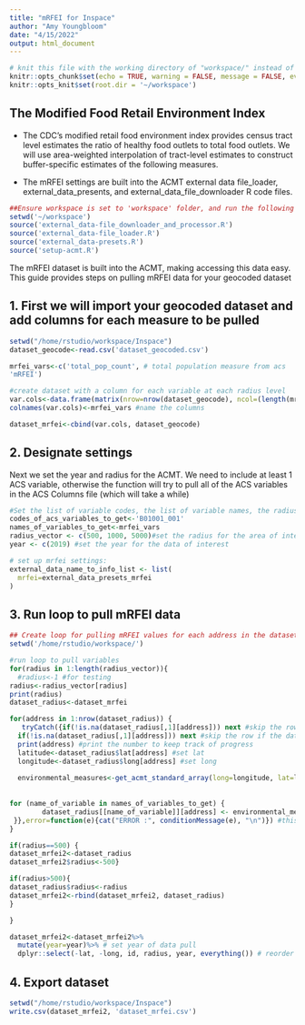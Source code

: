 ```yaml
---
title: "mRFEI for Inspace"
author: "Amy Youngbloom"
date: "4/15/2022"
output: html_document
---
```


```r
# knit this file with the working directory of "workspace/" instead of "workspace/examples"
knitr::opts_chunk$set(echo = TRUE, warning = FALSE, message = FALSE, eval=FALSE)
knitr::opts_knit$set(root.dir = '~/workspace')
```

## The Modified Food Retail Environment Index

  - The CDC’s modified retail food environment index provides census tract level estimates the ratio of healthy food outlets to total food outlets.  We will use area-weighted interpolation of tract-level estimates to construct buffer-specific estimates of the following measures. 
  
  - The mRFEI settings are built into the ACMT external data file_loader, external_data_presents, and external_data_file_downloader R code files. 
  
```r
##Ensure workspace is set to 'workspace' folder, and run the following R files: 
setwd('~/workspace')
source('external_data-file_downloader_and_processor.R')
source('external_data-file_loader.R')
source('external_data-presets.R')
source('setup-acmt.R')

```

The mRFEI dataset is built into the ACMT, making accessing this data easy. This guide provides steps on pulling mRFEI data for your geocoded dataset

## 1. First we will import your geocoded dataset and add columns for each measure to be pulled

```r
setwd("/home/rstudio/workspace/Inspace")
dataset_geocode<-read.csv('dataset_geocoded.csv')

mrfei_vars<-c('total_pop_count', # total population measure from acs
'mRFEI')

#create dataset with a column for each variable at each radius level
var.cols<-data.frame(matrix(nrow=nrow(dataset_geocode), ncol=(length(mrfei_vars)))) #create dataset of columns
colnames(var.cols)<-mrfei_vars #name the columns

dataset_mrfei<-cbind(var.cols, dataset_geocode)

```
 
## 2. Designate settings

Next we set the year and radius for the ACMT. We need to include at least 1 ACS variable, otherwise the function will try to pull all of the ACS variables in the ACS Columns file (which will take a while)
  
```r

#Set the list of variable codes, the list of variable names, the radius, and the year for the data you want pulled
codes_of_acs_variables_to_get<-'B01001_001'
names_of_variables_to_get<-mrfei_vars
radius_vector <- c(500, 1000, 5000)#set the radius for the area of interest
year <- c(2019) #set the year for the data of interest

# set up mrfei settings:
external_data_name_to_info_list <- list(
  mrfei=external_data_presets_mrfei
)

```

## 3. Run loop to pull mRFEI data

```r

## Create loop for pulling mRFEI values for each address in the dataset
setwd('/home/rstudio/workspace/')

#run loop to pull variables
for(radius in 1:length(radius_vector)){
  #radius<-1 #for testing
radius<-radius_vector[radius]
print(radius)
dataset_radius<-dataset_mrfei

for(address in 1:nrow(dataset_radius)) {
   tryCatch({if(!is.na(dataset_radius[,1][address])) next #skip the row if the data is already there
  if(!is.na(dataset_radius[,1][address])) next #skip the row if the data is already there
  print(address) #print the number to keep track of progress
  latitude<-dataset_radius$lat[address] #set lat
  longitude<-dataset_radius$long[address] #set long
  
  environmental_measures<-get_acmt_standard_array(long=longitude, lat=latitude, radius_meters = radius, year=year, codes_of_acs_variables_to_get = codes_of_acs_variables_to_get, external_data_name_to_info_list=external_data_name_to_info_list, fill_missing_GEOID_with_zero = TRUE) #pull measures for given lat & long
 
 
for (name_of_variable in names_of_variables_to_get) {
        dataset_radius[[name_of_variable]][address] <- environmental_measures[environmental_measures$names == name_of_variable, ]$values  
 }},error=function(e){cat("ERROR :", conditionMessage(e), "\n")}) #this will print any error messages
}

if(radius==500) {
dataset_mrfei2<-dataset_radius
dataset_mrfei2$radius<-500}

if(radius>500){
dataset_radius$radius<-radius
dataset_mrfei2<-rbind(dataset_mrfei2, dataset_radius)
}

}

dataset_mrfei2<-dataset_mrfei2%>%
  mutate(year=year)%>% # set year of data pull
  dplyr::select(-lat, -long, id, radius, year, everything()) # reorder variables

```

## 4. Export dataset

```r
setwd("/home/rstudio/workspace/Inspace")
write.csv(dataset_mrfei2, 'dataset_mrfei.csv')


```

